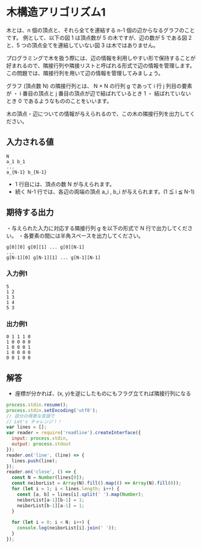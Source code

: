 # 木構造アリゴリズム1

木とは、n 個の頂点と、それら全てを連結する n-1 個の辺からなるグラフのことです。
例として、以下の図 1 は頂点数が 5 の木ですが、辺の数が 5 である図 2 と、5 つの頂点全てを連結していない図 3 は木ではありません。


プログラミングで木を扱う際には、辺の情報を利用しやすい形で保持することが好まれるので、隣接行列や隣接リストと呼ばれる形式で辺の情報を管理します。
この問題では、隣接行列を用いて辺の情報を管理してみましょう。

グラフ (頂点数 N) の隣接行列とは、 N × N の行列 g であって i 行 j 列目の要素が
・ i 番目の頂点と j 番目の頂点が辺で結ばれているとき 1
・ 結ばれていないとき 0
であるようなもののことをいいます。

木の頂点・辺についての情報が与えられるので、この木の隣接行列を出力してください。

## 入力される値
```
N
a_1 b_1
...
a_{N-1} b_{N-1}
```
- 1 行目には、頂点の数 N が与えられます。
- 続く N-1 行では、各辺の両端の頂点 a_i , b_i が与えられます。(1 ≦ i ≦ N-1)



## 期待する出力
・与えられた入力に対応する隣接行列 g を以下の形式で N 行で出力してください。
・各要素の間には半角スペースを出力してください。

```
g[0][0] g[0][1] ... g[0][N-1]            
...
g[N-1][0] g[N-1][1] ... g[N-1][N-1]
```


### 入力例1
```
5
1 2
1 3
1 4
5 3
```

### 出力例1
```
0 1 1 1 0
1 0 0 0 0
1 0 0 0 1
1 0 0 0 0
0 0 1 0 0
```


## 解答
- 座標が分かれば、(x, y)を逆にしたものにもフラグ立てれば隣接行列になる
```js
process.stdin.resume();
process.stdin.setEncoding('utf8');
// 自分の得意な言語で
// Let's チャレンジ！！
var lines = [];
var reader = require('readline').createInterface({
  input: process.stdin,
  output: process.stdout
});
reader.on('line', (line) => {
  lines.push(line);
});
reader.on('close', () => {
  const N = Number(lines[0]);
  const neiborList = Array(N).fill().map(() => Array(N).fill(0));
  for (let i = 1; i < lines.length; i++) {
    const [a, b] = lines[i].split(' ').map(Number);
    neiborList[a-1][b-1] = 1;
    neiborList[b-1][a-1] = 1;
  }
  
  for (let i = 0; i < N; i++) {
    console.log(neiborList[i].join(' '));
  }
});
```